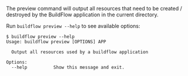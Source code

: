 The preview command will output all resources that need to be created / destroyed by the BuildFlow application in the current directory.

Run `buildflow preview --help` to see available options:

```
$ buildflow preview --help
Usage: buildflow preview [OPTIONS] APP

  Output all resources used by a buildflow application

Options:
  --help          Show this message and exit.

```